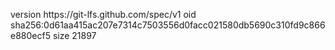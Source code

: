 version https://git-lfs.github.com/spec/v1
oid sha256:0d61aa415ac207e7314c7503556d0facc021580db5690c310fd9c866e880ecf5
size 21897
